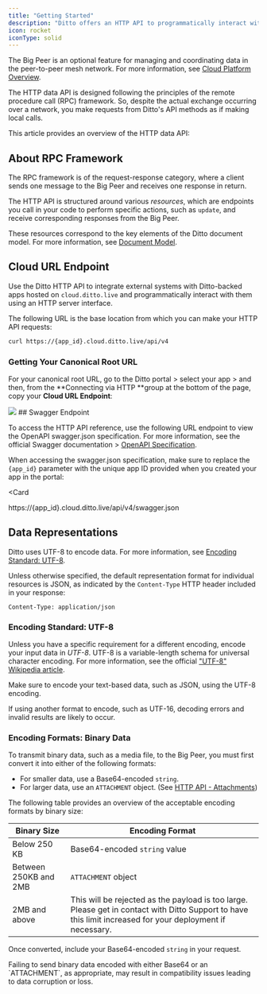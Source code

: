 ```yaml
---
title: "Getting Started"
description: "Ditto offers an HTTP API to programmatically interact with transactional data generated in the mesh network and stored within the *Big Peer*."
icon: rocket
iconType: solid
---
```


 The Big Peer is an optional feature for managing and coordinating data in the peer-to-peer mesh network. For more information, see [Cloud Platform Overview](http://localhost:3000).

The HTTP data API is designed following the principles of the remote procedure call (RPC) framework. So, despite the actual exchange occurring over a network, you make requests from Ditto's API methods as if making local calls.

This article provides an overview of the HTTP data API:

<CardGroup>
 <Card title="About RPC" icon="square-1" href="/cloud/http-api/getting-started#about-rpc-framework" iconType="solid" horizontal/>

 <Card title="Cloud URL Endpoint" icon="square-2" href="/cloud/http-api/getting-started#cloud-url-endpoint" iconType="solid" horizontal/>

<Card title="Data Representations" icon="square-3" href="/cloud/http-api/getting-started#data-representations" iconType="solid" horizontal/>
</CardGroup>

## About RPC Framework

The RPC framework is of the request-response category, where a client sends one message to the Big Peer and receives one response in return.

The HTTP API is structured around various *resources*, which are endpoints you call in your code to perform specific actions, such as `update`, and receive corresponding responses from the Big Peer.

These resources correspond to the key elements of the Ditto document model. For more information, see [Document Model](/sdk/v4-8/document-model/fields).

## Cloud URL Endpoint

Use the Ditto HTTP API to integrate external systems with Ditto-backed apps hosted on `cloud.ditto.live` and programmatically interact with them using an HTTP server interface.

The following URL is the base location from which you can make your HTTP API requests:

```bash cURL
curl https://{app_id}.cloud.ditto.live/api/v4
```


### Getting Your Canonical Root URL

For your canonical root URL, go to the Ditto portal > select your app > and then, from the **Connecting via HTTP **group at the bottom of the page, copy your **Cloud URL Endpoint**:

<Frame>
  <img src="/images/cononical-root-url.png"/>
</Frame>
## Swagger Endpoint

To access the HTTP API reference, use the following URL endpoint to view the OpenAPI swagger.json specification. For more information, see the official Swagger documentation > <a href="https://swagger.io/resources/open-api/" target="_blank">OpenAPI Specification</a>.

When accessing the swagger.json specification, make sure to replace the `{app_id}` parameter with the unique app ID provided when you created your app in the portal:

<Card
>
https://{app_id}.cloud.ditto.live/api/v4/swagger.json
</Card>

## Data Representations

Ditto uses UTF-8 to encode data. For more information, see [Encoding Standard: UTF-8](/cloud/http-api/getting-started#encoding-standard-utf-8).

Unless otherwise specified, the default representation format for individual resources is JSON, as indicated by the `Content‑Type` HTTP header included in your response:


```none
Content-Type: application/json
```


### Encoding Standard: UTF-8

Unless you have a specific requirement for a different encoding, encode your input data in *UTF-8*. UTF-8 is a variable-length schema for universal character encoding. For more information, see the official <a href="https://en.wikipedia.org/wiki/UTF-8" target="_blank">"UTF-8" Wikipedia article</a>.

<Warning>
Make sure to encode your text-based data, such as JSON, using the UTF-8 encoding.

If using another format to encode, such as UTF-16, decoding errors and invalid results are likely to occur.
</Warning>


### Encoding Formats: Binary Data

To transmit binary data, such as a media file, to the Big Peer, you must first convert it into either of the following formats:

- For smaller data, use a Base64-encoded `string`.
- For larger data, use an `ATTACHMENT` object. (See [HTTP API - Attachments](/cloud/http-api/attachments))

The following table provides an overview of the acceptable encoding formats by binary size:

| **Binary Size**       | **Encoding Format**                                                                                                                                        |
| --------------------- | ---------------------------------------------------------------------------------------------------------------------------------------------------------- |
| Below 250 KB          | Base64-encoded `string` value                                                                                                                              |
| Between 250KB and 2MB | `ATTACHMENT` object                                                                                                                                        |
| 2MB and above         | This will be rejected as the payload is too large. Please get in contact with Ditto Support to have this limit increased for your deployment if necessary. |

Once converted, include your Base64-encoded `string` in your request.

<Warning>
  Failing to send binary data encoded with either Base64 or an `ATTACHMENT`, as appropriate, may result in compatibility issues leading to data corruption or loss.
</Warning>

